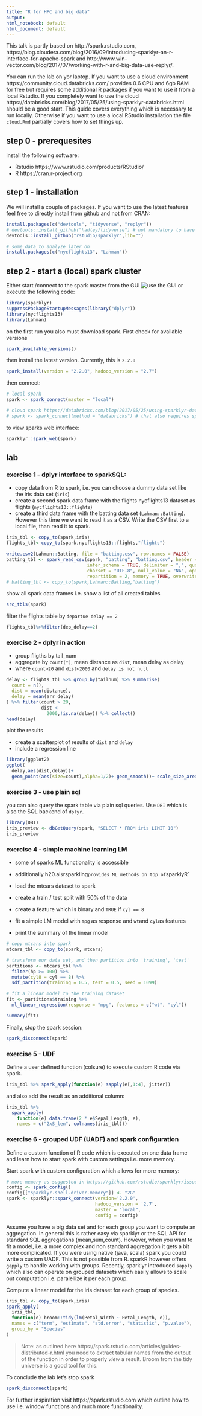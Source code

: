 ```yaml
---
title: "R for HPC and big data"
output:
html_notebook: default
html_document: default
---
```


This talk is partly based on http://spark.rstudio.com, https://blog.cloudera.com/blog/2016/09/introducing-sparklyr-an-r-interface-for-apache-spark and http://www.win-vector.com/blog/2017/07/working-with-r-and-big-data-use-replyr/.

You can run the lab on yor laptop. If you want to use a cloud environment https://community.cloud.databricks.com/ provides 0.6 CPU and 6gb RAM for free but requires some additional R packages if you want to use it from a local Rstudio. If you completely want to use the cloud https://databricks.com/blog/2017/05/25/using-sparklyr-databricks.html should be a good start.
This guide covers everything which is necessary to run locally. Otherwise if you want to use a local RStudio installation the file `cloud.Rmd` partially covers how to set things up.

## step 0 - prerequesites
install the following software:

- Rstudio https://www.rstudio.com/products/RStudio/
- R https://cran.r-project.org

## step 1 - installation
We will install a couple of packages. If you want to use the latest features feel free to directly install from github and not from CRAN:

```r
install.packages(c("devtools", "tidyverse", "replyr"))
# devtools::install_github("hadley/tidyverse") # not mandatory to have the latest features here.
devtools::install_github("rstudio/sparklyr",lib="")

# some data to analyze later on
install.packages(c("nycflights13", "Lahman"))
```

## step 2 - start a (local) spark cluster
Either start /connect to the spark master from the GUI
![use the GUI](img/startingSpark.png) or execute the following code:

```r
library(sparklyr)
suppressPackageStartupMessages(library("dplyr"))
library(nycflights13)
library(Lahman)
```
on the first run you also must download spark. First check for available versions

```r
spark_available_versions()
```

then install the latest version. Currently, this is `2.2.0`

```r
spark_install(version = "2.2.0", hadoop_version = "2.7")
```
then connect:
```r
# local spark
spark <- spark_connect(master = "local")

# cloud spark https://databricks.com/blog/2017/05/25/using-sparklyr-databricks.html
# spark <- spark_connect(method = "databricks") # that also requires sparkR to be installed
```

to view sparks web interface:
```r
sparklyr::spark_web(spark)
```

## lab

### exercise 1 - dplyr interface to sparkSQL:

- copy data from R to spark, i.e. you can choose a dummy data set like the iris data set (`iris`)
- create a second spark data frame with the flights nycflights13 dataset as flights (`nycflights13::flights`)
- create a third data frame with the batting data set (`Lahman::Batting`). However this time we want to read it as a CSV. Write the CSV first to a local file, than read it to spark.

```r
iris_tbl <- copy_to(spark,iris)
flights_tbl<-copy_to(spark,nycflights13::flights,"flights")

write.csv2(Lahman::Batting, file = "batting.csv", row.names = FALSE)
batting_tbl <- spark_read_csv(spark, "batting", "batting.csv", header = TRUE,
                              infer_schema = TRUE, delimiter = ",", quote = "\"", escape = "\\",
                              charset = "UTF-8", null_value = "NA", options = list(),
                              repartition = 2, memory = TRUE, overwrite = TRUE)
# batting_tbl <- copy_to(spark,Lahman::Batting,"batting")
```
show all spark data frames i.e. show a list of all created tables
```r
src_tbls(spark)
```

filter the flights table by `departue delay == 2`
```r
flights_tbl%>%filter(dep_delay==2)
```
### exercise 2 - dplyr in action

- group fligths by tail_num
- aggregate by `count(*)`, mean distance as `dist`, mean delay as delay
- where `count>20` and `dist<2000` and `delay is not null`
```r
delay <- flights_tbl %>% group_by(tailnum) %>% summarise(
  count = n(),
  dist = mean(distance),
  delay = mean(arr_delay)
) %>% filter(count > 20,
             dist <
               2000,!is.na(delay)) %>% collect()
head(delay)
```
plot the results

- create a scatterplot of results of `dist` and `delay`
- include a regression line
```r
library(ggplot2)
ggplot(
  delay,aes(dist,delay))+
  geom_point(aes(size=count),alpha=1/2)+ geom_smooth()+ scale_size_area(max_size=2)
```

### exercise 3 - use plain sql
you can also query the spark table via plain sql queries. Use `DBI` which is also the SQL backend of `dplyr`.
```r
library(DBI) 
iris_preview <- dbGetQuery(spark, "SELECT * FROM iris LIMIT 10")
iris_preview
```

### exercise 4 - simple machine learning LM
- some of sparks ML functionality is accessible
- additionally h20.ai`s `rsparkling` provides ML methods on top of `sparklyR`

- load the mtcars dataset to spark
- create a train / test split with 50% of the data
- create a feature which is binary and `TRUE` if `cyl == 8`
- fit a simple LM model with `mpg` as response and `wt`and `cyl`as features
- print the summary of the linear model

```r
# copy mtcars into spark
mtcars_tbl <- copy_to(spark, mtcars)

# transform our data set, and then partition into 'training', 'test'
partitions <- mtcars_tbl %>%
  filter(hp >= 100) %>%
  mutate(cyl8 = cyl == 8) %>%
  sdf_partition(training = 0.5, test = 0.5, seed = 1099)

# fit a linear model to the training dataset
fit <- partitions$training %>%
  ml_linear_regression(response = "mpg", features = c("wt", "cyl"))

summary(fit)
```
Finally, stop the spark session:
```r
spark_disconnect(spark)
```

### exercise 5 - UDF
Define a user defined function (colsure) to execute custom R code via spark.

```r
iris_tbl %>% spark_apply(function(e) sapply(e[,1:4], jitter))
```
and also add the result as an additional column:
```r
iris_tbl %>%
  spark_apply(
    function(e) data.frame(2 * e$Sepal_Length, e),
    names = c("2xS_len", colnames(iris_tbl)))
```

### exercise 6 - grouped UDF (UADF) and spark configuration
Define a custom function of R code which is executed on one data frame and learn how to start spark with custom settings i.e. more memory.

Start spark with custom configuration which allows for more memory:
```r
# more memory as suggested in https://github.com/rstudio/sparklyr/issues/783
config <- spark_config()
config[["sparklyr.shell.driver-memory"]] <- "2G"
spark <- sparklyr::spark_connect(version='2.2.0', 
                                 hadoop_version = '2.7',
                                 master = "local",
                                 config = config)
```

Assume you have a big data set and for each group you want to compute an aggregation. In general this is rather easy via sparklyr or the SQL API for standard SQL aggregations (mean,sum,count).
However, when you want to fit a model, i.e. a more complex and non standard aggregation it gets a bit more complicated.
If you were using native (java, scala) spark you could write a custom UADF. This is not possible from R.
sparkR however offers `gapply` to handle working with groups. 
Recently, sparklyr introduced `sapply` which also can operate on grouped datasets which easily allows to scale out computation i.e. paralellize it per each group.

Compute a linear model for the iris dataset for each group of species.
```r
iris_tbl <- copy_to(spark,iris)
spark_apply(
  iris_tbl,
  function(e) broom::tidy(lm(Petal_Width ~ Petal_Length, e)),
  names = c("term", "estimate", "std.error", "statistic", "p.value"),
  group_by = "Species"
)
```
> Note: as outlined here https://spark.rstudio.com/articles/guides-distributed-r.html you need to extract tabular names from the output of the function in order to properly *view* a result. Broom from the tidy universe is a good tool for this.

To conclude the lab let's stop spark
```r
spark_disconnect(spark)
```

For further inspiration visit https://spark.rstudio.com which outline how to use i.e. window functions and much more functionality.